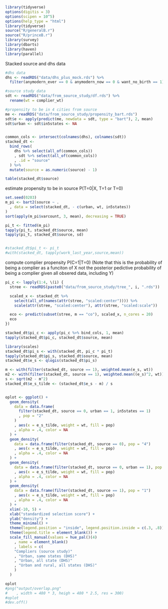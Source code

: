 

```r
library(tidyverse)
options(digitis = 3)
options(scipen = 10^5)
options(help_type = "html")
library(tidyverse)
source("R/generalB.r")
source("R/princeB.r")
library(survey)
library(dbarts)
library(haven)
library(parallel)
```

Stacked source and dhs data
```r
#dhs data
dhs <- readRDS("data/dhs_plus_mock.rds") %>%
  filter(anymodern_ever == 0 & anymodern_now == 0 & want_no_birth == 1)

#source study data
sdt <- readRDS("data/from_source_study/df.rds") %>%
  rename(wt = complier_wt)

#propensity to be in 4 cities from source
me <- readRDS("data/from_source_study/propensity_bart.rds")
sdt$e <- apply(predict(me, newdata = sdt, type = "bart"), 2, mean)
sdt$urban <- sdt$in5states <- NA


common_cols <- intersect(colnames(dhs), colnames(sdt))
stacked_dt <-
  bind_rows(
    dhs %>% select(all_of(common_cols))
    , sdt %>% select(all_of(common_cols))
    , .id = "source"
  ) %>%
  mutate(source = as.numeric(source) - 1)

table(stacked_dt$source)

```


estimate propensity to be in source P(T=0|X, T=1 or T=0)
```r

set.seed(0203)
m_pi <- bart2(source ~ .
  , data = select(stacked_dt, - c(urban, wt, in5states))
)
sort(apply(m_pi$varcount, 3, mean), decreasing = TRUE)

pi_t <- fitted(m_pi)
tapply(pi_t, stacked_dt$source, mean)
tapply(pi_t, stacked_dt$source, sd)


#stacked_dt$pi_t <- pi_t
#with(stacked_dt, tapply(work_last_year,source,mean))
```


compute complier propensity P(C=1|T=0)
(Note that this is the probability of being a complier as a funciton of X
not the posterior pedictive probability of being a complier given all obsered data, including Y)
```r
pi_c <- lapply(1:4, \(i) {
  stree <- readRDS(paste0("data/from_source_study/tree_", i, ".rds"))

  scaled_x <- stacked_dt %>%
    select(all_of(names(attr(stree, "scaled:center")))) %>%
    scale(attr(stree, "scaled:center"), attr(stree, "scaled:scale"))

  eco <- predict(subset(stree, m == "co"), scaled_x, n_cores = 20)
  eco
})

stacked_dt$pi_c <- apply(pi_c %>% bind_cols, 1, mean)
tapply(stacked_dt$pi_c, stacked_dt$source, mean)
```



```r
library(scales)
stacked_dt$pi_s <- with(stacked_dt, pi_c * pi_t)
tapply(stacked_dt$pi_s, stacked_dt$source, mean)
stacked_dt$e_s <- qlogis(stacked_dt$pi_s)

m <- with(filter(stacked_dt, source == 1), weighted.mean(e_s, wt))
m2 <- with(filter(stacked_dt, source == 1), weighted.mean((e_s)^2, wt))
s <- sqrt(m2 - m^2)
stacked_dt$e_s_tilde <- (stacked_dt$e_s - m) / s


oplot <- ggplot() +
  geom_density(
    data = data.frame(
      filter(stacked_dt, source == 0, urban == 1, in5states == 1)
      , pop = "2"
    )
    , aes(x = e_s_tilde, weight = wt, fill = pop)
    , alpha = .4, color = NA
  ) +
  geom_density(
    data = data.frame(filter(stacked_dt, source == 0), pop = "4")
    , aes(x = e_s_tilde, weight = wt, fill = pop)
    , alpha = .4, color = NA
  ) +
  geom_density(
    data = data.frame(filter(stacked_dt, source == 0, urban == 1), pop = "3")
    , aes(x = e_s_tilde, weight = wt, fill = pop)
    , alpha = .4, color = NA
  ) +
  geom_density(
    data = data.frame(filter(stacked_dt, source == 1), pop = "1")
    , aes(x = e_s_tilde, weight = wt, fill = pop)
    , alpha = .4, color = NA
  ) +
  xlim(-10, 5) +
  xlab("standardized selection score") +
  ylab("density") +
  theme_minimal() +
  theme(legend.position = "inside", legend.position.inside = c(.3, .8)) +
  theme(legend.title = element_blank()) +
  scale_fill_manual(values = hue_pal()(4)
    , name = element_blank()
    , labels = c(
    "Compliers (source study)"
    , "Urban, same states (DHS)"
    , "Urban, all state (DHS)"
    , "Urban and rural, all states (DHS)"
    )
  )

oplot
#png("output/overlap.png"
#    , width = 480 * 3, heigh = 480 * 2.5, res = 300)
#oplot
#dev.off()
```